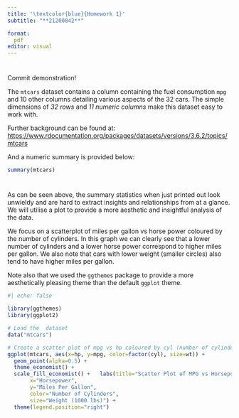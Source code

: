 ```yaml
---
title: '\textcolor{blue}{Homework 1}'
subtitle: "**21200842**"

format: 
  pdf
editor: visual
---
```


# \textcolor{blue}{Dataset}

Commit demonstration!

The `mtcars` dataset contains a column containing the fuel consumption `mpg` and 10 other columns detailing various aspects of the 32 cars. The simple dimensions of *32 rows* and *11 numeric columns* make this dataset easy to work with.

Further background can be found at: <https://www.rdocumentation.org/packages/datasets/versions/3.6.2/topics/mtcars>

And a numeric summary is provided below:

```r
summary(mtcars)
```

# \textcolor{blue}{Plot}

As can be seen above, the summary statistics when just printed out look unwieldy and are hard to extract insights and relationships from at a glance. We will utilise a plot to provide a more aesthetic and insightful analysis of the data.

We focus on a scatterplot of miles per gallon vs horse power coloured by the number of cylinders. In this graph we can clearly see that a lower number of cylinders and a lower horse power correspond to higher miles per gallon. We also note that cars with lower weight (smaller circles) also tend to have higher miles per gallon.

Note also that we used the `ggthemes` package to provide a more aesthetically pleasing theme than the default `ggplot` theme.

```r
#| echo: false

library(ggthemes)
library(ggplot2)

# Load the  dataset
data("mtcars")

# Create a scatter plot of mpg vs hp coloured by cyl (number of cylinders) and sized by wt (weight)
ggplot(mtcars, aes(x=hp, y=mpg, color=factor(cyl), size=wt)) +
  geom_point(alpha=0.5) +
  theme_economist() +
  scale_fill_economist() +   labs(title="Scatter Plot of MPG vs Horsepower",
       x="Horsepower",
       y="Miles Per Gallon",
       color="Number of Cylinders",
       size="Weight (1000 lbs)") +
  theme(legend.position="right")
```
